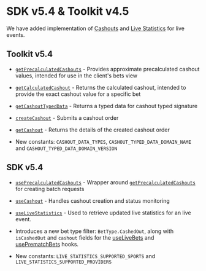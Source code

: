 
# SDK v5.4 & Toolkit v4.5

We have added implementation of [Cashouts](/) and [Live Statistics](/) for live events.


## Toolkit v5.4
- [`getPrecalculatedCashouts`](/hub/apps/toolkit/utils/getPrecalculatedCashouts) - Provides approximate precalculated cashout values, intended for use in the client's bets view
- [`getCalculatedCashout`](/hub/apps/toolkit/utils/getCalculatedCashout) - Returns the calculated cashout, intended to provide the exact cashout value for a specific bet
- [`getCashoutTypedData`](/hub/apps/toolkit/utils/getCashoutTypedData) - Returns a typed data for cashout typed signature
- [`createCashout`](/hub/apps/toolkit/utils/createCashout) - Submits a cashout order
- [`getCashout`](/hub/apps/toolkit/utils/getCashout) - Returns the details of the created cashout order

- New constants: `CASHOUT_DATA_TYPES`, `CASHOUT_TYPED_DATA_DOMAIN_NAME` and `CASHOUT_TYPED_DATA_DOMAIN_VERSION`

## SDK v5.4
- [`usePrecalculatedCashouts`](/hub/apps/sdk/cashout/usePrecalculatedCashouts) - Wrapper around [`getPrecalculatedCashouts`](/hub/apps/toolkit/utils/getPrecalculatedCashouts) for creating batch requests
- [`useCashout`](/hub/apps/sdk/cashout/useCashout) - Handles cashout creation and status monitoring
- [`useLiveStatistics`](/hub/apps/sdk/watch-hooks/useLiveStatistics) - Used to retrieve updated live statistics for an live event.

- Introduces a new bet type filter: `BetType.CashedOut`, along with `isCashedOut` and `cashout` fields for the [useLiveBets](/hub/apps/sdk/data-hooks/useLiveBets) and [usePrematchBets](/hub/apps/sdk/data-hooks/usePrematchBets) hooks.
- New constants: `LIVE_STATISTICS_SUPPORTED_SPORTS` and `LIVE_STATISTICS_SUPPORTED_PROVIDERS`
